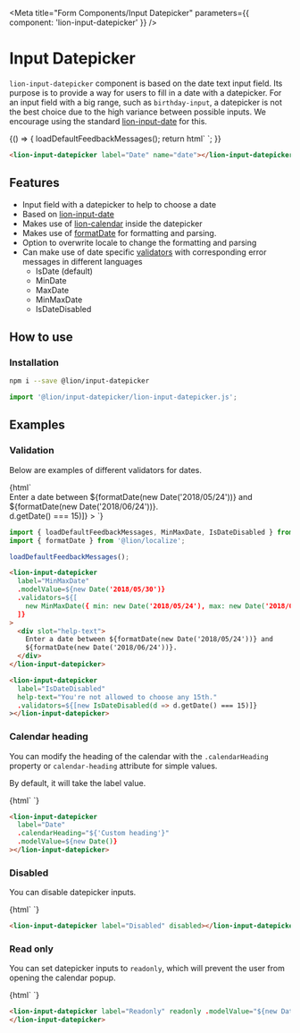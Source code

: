 

<Meta title="Form Components/Input Datepicker" parameters={{ component: 'lion-input-datepicker' }} />

# Input Datepicker

`lion-input-datepicker` component is based on the date text input field. Its purpose is to provide a way for users to fill in a date with a datepicker.
For an input field with a big range, such as `birthday-input`, a datepicker is not the best choice due to the high variance between possible inputs.
We encourage using the standard [lion-input-date](?path=/docs/form-component-input-date) for this.

<Story name="Default">
  {() => {
    loadDefaultFeedbackMessages();
    return html`
      <lion-input-datepicker label="Date" name="date"></lion-input-datepicker>
    `;
  }}
</Story>

```html
<lion-input-datepicker label="Date" name="date"></lion-input-datepicker>
```

## Features

- Input field with a datepicker to help to choose a date
- Based on [lion-input-date](?path=/docs/form-component-input-date)
- Makes use of [lion-calendar](?path=/docs/calendar-standalone) inside the datepicker
- Makes use of [formatDate](?path=/docs/localize-system-dates) for formatting and parsing.
- Option to overwrite locale to change the formatting and parsing
- Can make use of date specific [validators](?path=/docs/form-system-validate-system) with corresponding error messages in different languages
  - IsDate (default)
  - MinDate
  - MaxDate
  - MinMaxDate
  - IsDateDisabled

## How to use

### Installation

```sh
npm i --save @lion/input-datepicker
```

```js
import '@lion/input-datepicker/lion-input-datepicker.js';
```

## Examples

### Validation

Below are examples of different validators for dates.

<Story name="Validation">
  {html`
    <style>
      lion-input-datepicker {
        margin-bottom: 30px;
      }
    </style>
    <lion-input-datepicker
      label="MinMaxDate"
      .modelValue=${new Date('2018/05/30')}
      .validators=${[
        new MinMaxDate({ min: new Date('2018/05/24'), max: new Date('2018/06/24') }),
      ]}
    >
      <div slot="help-text">
        Enter a date between ${formatDate(new Date('2018/05/24'))} and
        ${formatDate(new Date('2018/06/24'))}.
      </div>
    </lion-input-datepicker>
    <lion-input-datepicker
      label="IsDateDisabled"
      help-text="You're not allowed to choose any 15th."
      .validators=${[new IsDateDisabled(d => d.getDate() === 15)]}
    ></lion-input-datepicker>
  `}
</Story>

```js
import { loadDefaultFeedbackMessages, MinMaxDate, IsDateDisabled } from '@lion/validate';
import { formatDate } from '@lion/localize';

loadDefaultFeedbackMessages();
```

```html
<lion-input-datepicker
  label="MinMaxDate"
  .modelValue=${new Date('2018/05/30')}
  .validators=${[
    new MinMaxDate({ min: new Date('2018/05/24'), max: new Date('2018/06/24') }),
  ]}
>
  <div slot="help-text">
    Enter a date between ${formatDate(new Date('2018/05/24'))} and
    ${formatDate(new Date('2018/06/24'))}.
  </div>
</lion-input-datepicker>
```

```html
<lion-input-datepicker
  label="IsDateDisabled"
  help-text="You're not allowed to choose any 15th."
  .validators=${[new IsDateDisabled(d => d.getDate() === 15)]}
></lion-input-datepicker>
```

### Calendar heading

You can modify the heading of the calendar with the `.calendarHeading` property or `calendar-heading` attribute for simple values.

By default, it will take the label value.

<Story name="Calendar heading">
  {html`
    <lion-input-datepicker
      label="Date"
      .calendarHeading="${'Custom heading'}"
      .modelValue=${new Date()}
    ></lion-input-datepicker>
  `}
</Story>

```html
<lion-input-datepicker
  label="Date"
  .calendarHeading="${'Custom heading'}"
  .modelValue=${new Date()}
></lion-input-datepicker>
```

### Disabled

You can disable datepicker inputs.

<Story name="Disabled">
  {html`
    <lion-input-datepicker label="Disabled" disabled></lion-input-datepicker>
  `}
</Story>

```html
<lion-input-datepicker label="Disabled" disabled></lion-input-datepicker>
```

### Read only

You can set datepicker inputs to `readonly`, which will prevent the user from opening the calendar popup.

<Story name="Read only">
  {html`
    <lion-input-datepicker label="Readonly" readonly .modelValue="${new Date()}">
    </lion-input-datepicker>
  `}
</Story>

```html
<lion-input-datepicker label="Readonly" readonly .modelValue="${new Date()}">
</lion-input-datepicker>
```
